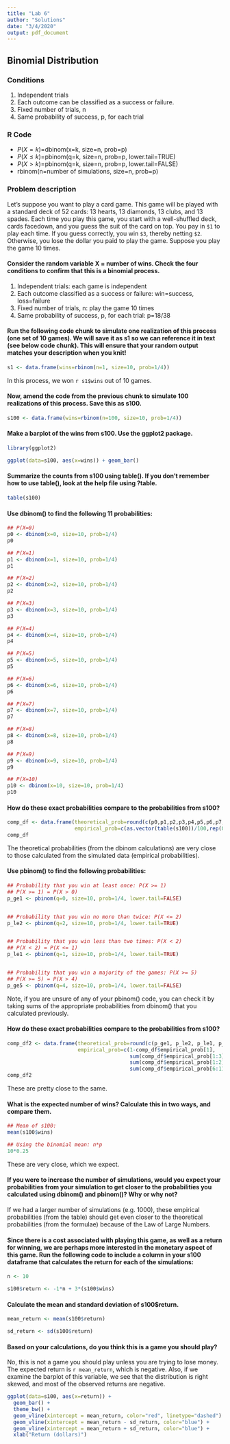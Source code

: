 ---
title: "Lab 6"
author: "Solutions"
date: "3/4/2020"
output: pdf_document
---

## Binomial Distribution

### Conditions

1. Independent trials
2. Each outcome can be classified as a success or failure.
3. Fixed number of trials, n
4. Same probability of success, p, for each trial

### R Code

- $P(X = k)=$dbinom(x=k, size=n, prob=p)
- $P(X \leq k)=$pbinom(q=k, size=n, prob=p, lower.tail=TRUE)
- $P(X > k)=$pbinom(q=k, size=n, prob=p, lower.tail=FALSE)
- rbinom(n=number of simulations, size=n, prob=p)

### Problem description

Let's suppose you want to play a card game. This game will be played with a standard deck of 52 cards: 13 hearts, 13 diamonds, 13 clubs, and 13 spades. Each time you play this game, you start with a well-shuffled deck, cards facedown, and you guess the suit of the card on top. You pay in `$1` to play each time. If you guess correctly, you win `$3`, thereby netting `$2`. Otherwise, you lose the dollar you paid to play the game. Suppose you play the game 10 times. 

#### Consider the random variable X = number of wins. Check the four conditions to confirm that this is a binomial process.

1. Independent trials: each game is independent
2. Each outcome classified as a success or failure: win=success, loss=failure
3. Fixed number of trials, n: play the game 10 times
4. Same probability of success, p, for each trial: p=18/38

#### Run the following code chunk to simulate one realization of this process (one set of 10 games). We will save it as s1 so we can reference it in text (see below code chunk). This will ensure that your random output matches your description when you knit!

```{r}
s1 <- data.frame(wins=rbinom(n=1, size=10, prob=1/4))
```

In this process, we won `r s1$wins` out of 10 games. 

#### Now, amend the code from the previous chunk to simulate 100 realizations of this process. Save this as s100.

```{r}
s100 <- data.frame(wins=rbinom(n=100, size=10, prob=1/4))
```

#### Make a barplot of the wins from s100. Use the ggplot2 package.

```{r fig.align='center'}
library(ggplot2)

ggplot(data=s100, aes(x=wins)) + geom_bar()
```

#### Summarize the counts from s100 using table(). If you don't remember how to use table(), look at the help file using ?table.

```{r}
table(s100)
```

#### Use dbinom() to find the following 11 probabilities: 

```{r}
## P(X=0)
p0 <- dbinom(x=0, size=10, prob=1/4)
p0

## P(X=1)
p1 <- dbinom(x=1, size=10, prob=1/4)
p1

## P(X=2)
p2 <- dbinom(x=2, size=10, prob=1/4)
p2

## P(X=3)
p3 <- dbinom(x=3, size=10, prob=1/4)
p3

## P(X=4)
p4 <- dbinom(x=4, size=10, prob=1/4)
p4

## P(X=5)
p5 <- dbinom(x=5, size=10, prob=1/4)
p5

## P(X=6)
p6 <- dbinom(x=6, size=10, prob=1/4)
p6

## P(X=7)
p7 <- dbinom(x=7, size=10, prob=1/4)
p7

## P(X=8)
p8 <- dbinom(x=8, size=10, prob=1/4)
p8

## P(X=9)
p9 <- dbinom(x=9, size=10, prob=1/4)
p9

## P(X=10)
p10 <- dbinom(x=10, size=10, prob=1/4)
p10

```

#### How do these exact probabilities compare to the probabilities from s100?

```{r}
comp_df <- data.frame(theoretical_prob=round(c(p0,p1,p2,p3,p4,p5,p6,p7,p8,p9,p10),2),
                      empirical_prob=c(as.vector(table(s100))/100,rep(0,11-dim(table(s100)))))
comp_df
```

The theoretical probabilities (from the dbinom calculations) are very close to those calculated from the simulated data (empirical probabilities).

#### Use pbinom() to find the following probabilities:

```{r}
## Probability that you win at least once: P(X >= 1)
## P(X >= 1) = P(X > 0)
p_ge1 <- pbinom(q=0, size=10, prob=1/4, lower.tail=FALSE)


## Probability that you win no more than twice: P(X <= 2)
p_le2 <- pbinom(q=2, size=10, prob=1/4, lower.tail=TRUE)


## Probability that you win less than two times: P(X < 2)
## P(X < 2) = P(X <= 1)
p_le1 <- pbinom(q=1, size=10, prob=1/4, lower.tail=TRUE)


## Probability that you win a majority of the games: P(X >= 5)
## P(X >= 5) = P(X > 4)
p_ge5 <- pbinom(q=4, size=10, prob=1/4, lower.tail=FALSE)
```

Note, if you are unsure of any of your pbinom() code, you can check it by taking sums of the appropriate probabilities from dbinom() that you calculated previously.

#### How do these exact probabilities compare to the probabilities from s100?

```{r}
comp_df2 <- data.frame(theoretical_prob=round(c(p_ge1, p_le2, p_le1, p_ge5),2),
                       empirical_prob=c(1-comp_df$empirical_prob[1], 
                                        sum(comp_df$empirical_prob[1:3]), 
                                        sum(comp_df$empirical_prob[1:2]), 
                                        sum(comp_df$empirical_prob[6:11])))
comp_df2
```

These are pretty close to the same. 

#### What is the expected number of wins? Calculate this in two ways, and compare them.

```{r}
## Mean of s100:
mean(s100$wins)

## Using the binomial mean: n*p
10*0.25


```

These are very close, which we expect.

#### If you were to increase the number of simulations, would you expect your probabilities from your simulation to get closer to the probabilities you calculated using dbinom() and pbinom()? Why or why not?

If we had a larger number of simulations (e.g. 1000), these empirical probabilities (from the table) should get even closer to the theoretical probabilities (from the formulae) because of the Law of Large Numbers.

#### Since there is a cost associated with playing this game, as well as a return for winning, we are perhaps more interested in the monetary aspect of this game. Run the following code to include a column in your s100 dataframe that calculates the return for each of the simulations:

```{r}
n <- 10

s100$return <- -1*n + 3*(s100$wins) 
```

#### Calculate the mean and standard deviation of s100$return.

```{r}
mean_return <- mean(s100$return)

sd_return <- sd(s100$return)
```

#### Based on your calculations, do you think this is a game you should play?

No, this is not a game you should play unless you are trying to lose money. The expected return is `r mean_return`, which is negative. Also, if we examine the barplot of this variable, we see that the distribution is right skewed, and most of the observed returns are negative.

```{r}
ggplot(data=s100, aes(x=return)) + 
  geom_bar() +
  theme_bw() +
  geom_vline(xintercept = mean_return, color="red", linetype="dashed") +
  geom_vline(xintercept = mean_return - sd_return, color="blue") + 
  geom_vline(xintercept = mean_return + sd_return, color="blue") +
  xlab("Return (dollars)")
```

